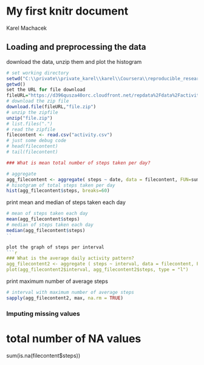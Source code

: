 # My first knitr document
Karel Machacek

## Loading and preprocessing the data

download the data, unzip them and plot the histogram

```r
# set working directory
setwd("C:\\private\\private_karel\\karel\\Coursera\\reproducible_research")
getwd()
set the URL for file download
fileURL="https://d396qusza40orc.cloudfront.net/repdata%2Fdata%2Factivity.zip"
# download the zip file
download.file(fileURL,"file.zip")
# unzip the zipfile
unzip("file.zip")
# list.files(".")
# read the zipfile
filecontent <- read.csv("activity.csv")
# just some debug code
# head(filecontent)
# tail(filecontent)

### What is mean total number of steps taken per day?

# aggregate
agg_filecontent <- aggregate( steps ~ date, data = filecontent, FUN=sum, na.rm=TRUE)
# hisotgram of total steps taken per day
hist(agg_filecontent$steps, breaks=60)
```

print mean and median of steps taken each day
```r
# mean of steps taken each day
mean(agg_filecontent$steps)
# median of steps taken each day
median(agg_filecontent$steps)
``

plot the graph of steps per interval
```r
### What is the average daily activity pattern?
agg_filecontent2 <- aggregate ( steps ~ interval, data = filecontent, FUN = mean, na.rm = TRUE)
plot(agg_filecontent2$interval, agg_filecontent2$steps, type = "l")
```

print maximum number of average steps
```r
# interval with maximum number of average steps
sapply(agg_filecontent2, max, na.rm = TRUE)
```

### Imputing missing values
# total number of NA values
sum(is.na(filecontent$steps))


